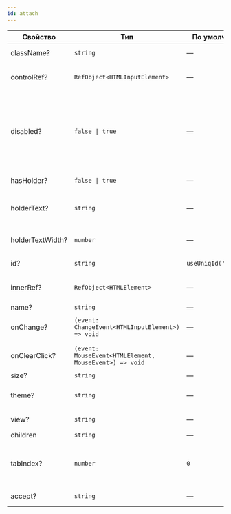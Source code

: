 ```yaml
---
id: attach
---
```


<!-- props:start -->
| Свойство         | Тип                                                    | По умолчанию         | Описание                                                                                                                |
| ---------------- | ------------------------------------------------------ | -------------------- | ----------------------------------------------------------------------------------------------------------------------- |
| className?       | `string`                                               | —                    | Дополнительный className                                                                                                |
| controlRef?      | `RefObject<HTMLInputElement>`                          | —                    | Ссылка на DOM-элемент нативного контрола                                                                                |
| disabled?        | `false \| true`                                        | —                    | Неактивное состояние компонента: состояние, при котором компонент отображается, но недоступен для действий пользователя |
| hasHolder?       | `false \| true`                                        | —                    | Наличие элемента `Holder`                                                                                               |
| holderText?      | `string`                                               | —                    | Текст внутри элемента `Holder`, когда файл не выбран                                                                    |
| holderTextWidth? | `number`                                               | —                    | Ширина текста внутри элемента `Holder`                                                                                  |
| id?              | `string`                                               | `useUniqId('xuniq')` | Уникальный id компонента                                                                                                |
| innerRef?        | `RefObject<HTMLElement>`                               | —                    | Ссылка на корневой DOM-элемент компонента                                                                               |
| name?            | `string`                                               | —                    | Имя компонента                                                                                                          |
| onChange?        | `(event: ChangeEvent<HTMLInputElement>) => void`       | —                    | Обработчик, вызываемый при смене файла                                                                                  |
| onClearClick?    | `(event: MouseEvent<HTMLElement, MouseEvent>) => void` | —                    | Обработчик, вызываемый при очистке файла                                                                                |
| size?            | `string`                                               | —                    | Размер компонента                                                                                                       |
| theme?           | `string`                                               | —                    | Стилевое оформление компонента                                                                                          |
| view?            | `string`                                               | —                    | Внешний вид компонента                                                                                                  |
| children         | `string`                                               | —                    | Содержимое кнопки                                                                                                       |
| tabIndex?        | `number`                                               | `0`                  | Последовательность перехода между кнопками при нажатии на клавишу Tab                                                   |
| accept?          | `string`                                               | —                    | Допустимые типы файлов                                                                                                  |
<!-- props:end -->

